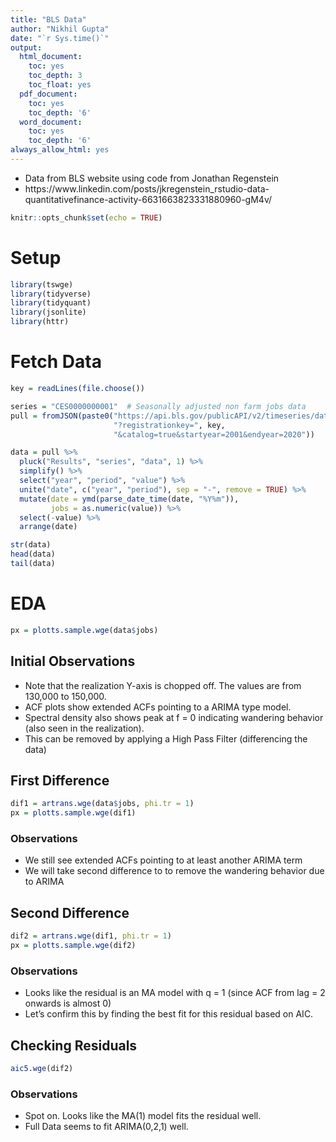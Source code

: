 ```yaml
---
title: "BLS Data"
author: "Nikhil Gupta"
date: "`r Sys.time()`"
output:
  html_document:
    toc: yes
    toc_depth: 3
    toc_float: yes
  pdf_document:
    toc: yes
    toc_depth: '6'
  word_document:
    toc: yes
    toc_depth: '6'
always_allow_html: yes
---
```


* Data from BLS website using code from Jonathan Regenstein
* https://www.linkedin.com/posts/jkregenstein_rstudio-data-quantitativefinance-activity-6631663823331880960-gM4v/

```r
knitr::opts_chunk$set(echo = TRUE)
```

# Setup

```r
library(tswge)
library(tidyverse)
library(tidyquant)
library(jsonlite)
library(httr)
```

# Fetch Data
```r
key = readLines(file.choose())
```

```r
series = "CES0000000001"  # Seasonally adjusted non farm jobs data
pull = fromJSON(paste0("https://api.bls.gov/publicAPI/v2/timeseries/data/", series,
                       "?registrationkey=", key,
                       "&catalog=true&startyear=2001&endyear=2020")) 

data = pull %>%
  pluck("Results", "series", "data", 1) %>% 
  simplify() %>% 
  select("year", "period", "value") %>% 
  unite("date", c("year", "period"), sep = "-", remove = TRUE) %>% 
  mutate(date = ymd(parse_date_time(date, "%Y%m")),
         jobs = as.numeric(value)) %>% 
  select(-value) %>% 
  arrange(date)

str(data)
head(data)
tail(data)
```

# EDA

```r
px = plotts.sample.wge(data$jobs)
```


## Initial Observations
* Note that the realization Y-axis is chopped off. The values are from 130,000 to 150,000.
* ACF plots show extended ACFs pointing to a ARIMA type model.
* Spectral density also shows peak at f = 0 indicating wandering behavior (also seen in the realization).
* This can be removed by applying a High Pass Filter (differencing the data)

## First Difference
```r
dif1 = artrans.wge(data$jobs, phi.tr = 1)
px = plotts.sample.wge(dif1)
```

### Observations
* We still see extended ACFs pointing to at least another ARIMA term 
* We will take second difference to to remove the wandering behavior due to ARIMA

## Second Difference
```r
dif2 = artrans.wge(dif1, phi.tr = 1)
px = plotts.sample.wge(dif2)
```

### Observations
* Looks like the residual is an MA model with q = 1 (since ACF from lag = 2 onwards is almost 0)
* Let's confirm this by finding the best fit for this residual based on AIC.

## Checking Residuals
```r
aic5.wge(dif2)
```

### Observations
* Spot on. Looks like the MA(1) model fits the residual well.
* Full Data seems to fit ARIMA(0,2,1) well.
